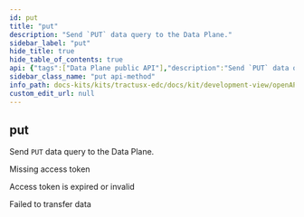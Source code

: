 ```yaml
---
id: put
title: "put"
description: "Send `PUT` data query to the Data Plane."
sidebar_label: "put"
hide_title: true
hide_table_of_contents: true
api: {"tags":["Data Plane public API"],"description":"Send `PUT` data query to the Data Plane.","operationId":"put","responses":{"400":{"description":"Missing access token"},"403":{"description":"Access token is expired or invalid"},"500":{"description":"Failed to transfer data"}},"method":"put","path":"/{any}","servers":[{"url":"/"}],"info":{"title":"Tractus-X EDC REST API","description":"Tractus-X EDC API Documentation","license":{"name":"Apache License v2.0","url":"http://apache.org/v2"},"version":"0.5.1-SNAPSHOT"},"postman":{"name":"put","description":{"content":"Send `PUT` data query to the Data Plane.","type":"text/plain"},"url":{"path":[":any"],"host":["{{baseUrl}}"],"query":[],"variable":[]},"method":"PUT"}}
sidebar_class_name: "put api-method"
info_path: docs-kits/kits/tractusx-edc/docs/kit/development-view/openAPI/tractusx-edc-api/tractus-x-edc-rest-api
custom_edit_url: null
---
```



## put



Send `PUT` data query to the Data Plane.

<div><ApiTabs><TabItem label={"400"} value={"400"}><div>

Missing access token

</div><div></div></TabItem><TabItem label={"403"} value={"403"}><div>

Access token is expired or invalid

</div><div></div></TabItem><TabItem label={"500"} value={"500"}><div>

Failed to transfer data

</div><div></div></TabItem></ApiTabs></div>
      